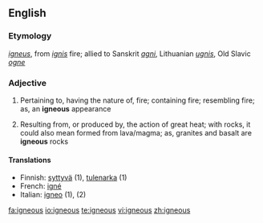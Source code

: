 ==English==
===Etymology===
{{L.}} ''[[igneus]]'', from ''[[ignis]]'' fire; allied to Sanskrit ''[[agni]]'', Lithuanian ''[[ugnis]]'', Old Slavic ''[[ogne]]''
===Adjective===
{{en-adj}}
#Pertaining to, having the nature of, fire; containing fire; resembling fire; as, an '''igneous''' appearance
#{{geology}} Resulting from, or produced by, the action of great heat; with rocks, it could also mean formed from lava/magma; as, granites and basalt are '''igneous''' rocks

====Translations====
{{top}}
*Finnish: [[syttyvä]] (1), [[tulenarka]] (1)
*French: [[igné]]
*Italian: [[igneo]] (1), (2)
{{bottom}}

[[fa:igneous]]
[[io:igneous]]
[[te:igneous]]
[[vi:igneous]]
[[zh:igneous]]
